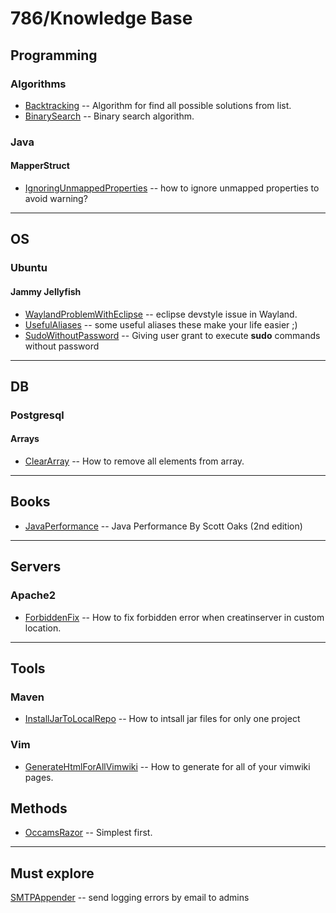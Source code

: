 = 786/Knowledge Base =

== Programming ==
=== Algorithms ===
* [[Backtracking]] -- Algorithm for find all possible solutions from list.
* [[BinarySearch]] -- Binary search algorithm.
=== Java ===
==== MapperStruct ====
* [[IgnoringUnmappedProperties]] -- how to ignore unmapped properties to avoid warning?
<hr/>
== OS ==
=== Ubuntu ===
==== Jammy Jellyfish ====
* [[WaylandProblemWithEclipse]] -- eclipse devstyle issue in Wayland.
* [[UsefulAliases]] -- some useful aliases these make your life easier ;)
* [[SudoWithoutPassword]] -- Giving user grant to execute <b>sudo</b> commands without password 
<hr/>
==DB==
===Postgresql===
====Arrays====
* [[ClearArray]] -- How to remove all elements from array.
<hr/>
== Books ==
* [[JavaPerformance]] -- Java Performance By Scott Oaks (2nd edition)
<hr/>
== Servers ==
=== Apache2 ===
* [[ForbiddenFix]] -- How to fix forbidden error when creatinserver in custom location.
<hr/>
== Tools ==
===Maven===
* [[InstallJarToLocalRepo]] -- How to intsall jar files for only one project
===Vim===
* [[GenerateHtmlForAllVimwiki]] -- How to generate for all of your vimwiki pages.
==Methods==
* [[OccamsRazor]] -- Simplest first.
<hr/>

==Must explore==
[[SMTPAppender]] -- send logging errors by email to admins
